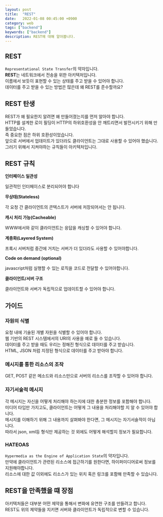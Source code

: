 ```yaml
---
layout: post
title:  "REST"
date:   2022-01-08 00:45:00 +0900
category: web
tags: ["backend"]
keywords: ["backend"]
description: REST에 대해 알아봅니다.
---
```


## REST  
`Representational State Transfer`의 약자입니다.  
**REST**는 네트워크에서 전송을 위한 아키텍처입니다.   
이름에서 보듯이 표현할 수 있는 상태를 주고 받을 수 있어야 합니다.  
데이터를 주고 받을 수 있는 방법은 많은데 왜 REST를 준수할까요?

## REST 탄생
REST가 왜 필요한지 알려면 왜 만들어졌는지를 먼저 알아야 합니다.  
HTTP를 설계한 로이 필딩이 HTTP의 하위호환성을 안 깨트리면서 발전시키기 위해 만들었습니다.  
즉 중요한 점은 하위 호환성이었습니다.  
앞으로 서버에서 업데이트가 있더라도 클라이언트는 그대로 사용할 수 있어야 했습니다.  
그러기 위해서 지켜야하는 규칙들이 아키텍처입니다.

## REST 규칙
**인터페이스 일관성**  

일관적인 인터페이스로 분리되어야 합니다

**무상태(Stateless)**

각 요청 간 클라이언트의 콘텍스트가 서버에 저장되어서는 안 됩니다.

**캐시 처리 가능(Cacheable)**

WWW에서와 같이 클라이언트는 응답을 캐싱할 수 있어야 합니다. 

**계층화(Layered System)**

프록시 서버처럼 중간에 거치는 서버가 더 있더라도 사용할 수 있어야합니다.  

**Code on demand (optional)**

javascript처럼 실행할 수 있는 로직을 코드로 전달할 수 있어야합니다.  

**클라이언트/서버 구조**

클라이언트와 서버가 독립적으로 업데이트할 수 있어야 합니다.  

## 가이드
### 자원의 식별
요청 내에 기술된 개별 자원을 식별할 수 있어야 합니다.   
웹 기반의 REST 시스템에서의 URI의 사용을 예로 들 수 있습니다.    
데이터를 주고 받을 때도 우리는 정해진 형식으로 데이터를 주고 받습니다.  
HTML, JSON 처럼 지정된 형식으로 데이터를 주고 받아야 합니다.  

### 메시지를 통한 리소스의 조작
GET, POST 같은 메소드와 리소스만으로 서버의 리소스를 조작할 수 있어야 합니다.    

### 자기서술적 메시지
각 메시지는 자신을 어떻게 처리해야 하는지에 대한 충분한 정보를 포함해야 합니다.  
미디어 타입만 가지고도, 클라이언트는 어떻게 그 내용을 처리해야할 지 알 수 있어야 합니다.   
메시지를 이해하기 위해 그 내용까지 살펴봐야 한다면, 그 메시지는 자기서술적이 아닙니다.   
따라서 json, xml등 형식만 제공하는 것 외에도 어떻게 해석할지 정보가 필요합니다.  


### HATEOAS
`Hypermedia as the Engine of Application State`의 약자입니다.  
만약에 클라이언트가 관련된 리소스에 접근하기를 원한다면, 하이퍼미디어로써 정보를 지원해야합니다.  
리소스에 대한 값 이외에도 리소스가 있는 위치 혹은 링크를 포함해 만족할 수 있습니다.  

## REST을 만족했을 떄 장점
아키텍처들은 대부분 어떤 제약을 통해서 변화에 유연한 구조를 만들려고 합니다.  
REST도 위의 제약들을 지키면 서버와 클라이언트가 독립적으로 변할 수 있습니다.  

